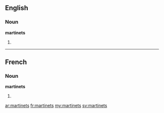 ==English==

===Noun===
'''martinets'''

# {{plural of|martinet}}

----

==French==

===Noun===
'''martinets''' {{m|p}}

# {{plural of|martinet|lang=fr}}

[[ar:martinets]]
[[fr:martinets]]
[[my:martinets]]
[[sv:martinets]]